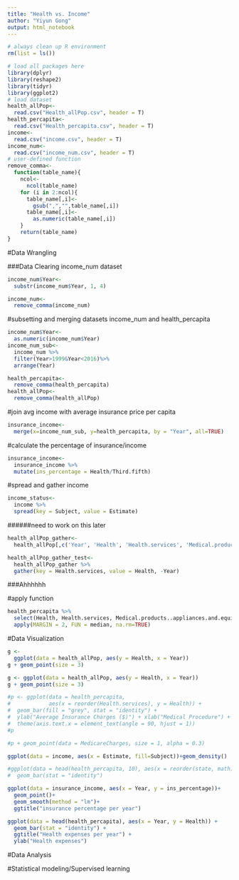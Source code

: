 ```yaml
---
title: "Health vs. Income"
author: "Yiyun Gong"
output: html_notebook
---
```


```r
# always clean up R environment
rm(list = ls())

# load all packages here
library(dplyr)
library(reshape2)
library(tidyr)
library(ggplot2)
# load dataset
health_allPop<-
  read.csv("Health_allPop.csv", header = T)
health_percapita<-
  read.csv("Health_percapita.csv", header = T)
income<-
  read.csv("income.csv", header = T)
income_num<-
  read.csv("income_num.csv", header = T)
# user-defined function
remove_comma<-
  function(table_name){
    ncol<-
      ncol(table_name)
    for (i in 2:ncol){
      table_name[,i]<-
        gsub(",","",table_name[,i])
      table_name[,i]<-
        as.numeric(table_name[,i])
    }
    return(table_name)
}
```

#Data Wrangling

###Data Clearing income_num dataset
```r
income_num$Year<-
  substr(income_num$Year, 1, 4)
```

```r
income_num<-
  remove_comma(income_num)
```

#subsetting and merging datasets income_num and health_percapita
```r
income_num$Year<-
  as.numeric(income_num$Year)
income_num_sub<-
  income_num %>%
  filter(Year>1999&Year<2016)%>%
  arrange(Year)
```

```r
health_percapita<-
  remove_comma(health_percapita)
health_allPop<-
  remove_comma(health_allPop)
```

#join avg income with average insurance price per capita
```r
insurance_income<-
  merge(x=income_num_sub, y=health_percapita, by = "Year", all=TRUE)
```

#calculate the percentage of insurance/income
```r
insurance_income<-
  insurance_income %>%
  mutate(ins_percentage = Health/Third.fifth)
```

#spread and gather income
```r
income_status<-
  income %>%
  spread(key = Subject, value = Estimate)
```

######need to work on this later
```r
health_allPop_gather<-
  health_allPop[,c('Year', 'Health', 'Health.services', 'Medical.products..appliances.and.equipment')]
```

```r
health_allPop_gather_test<-
  health_allPop_gather %>%
  gather(key = Health.services, value = Health, -Year)
```
###Ahhhhhh

#apply function
```r
health_percapita %>%
  select(Health, Health.services, Medical.products..appliances.and.equipment) %>%
  apply(MARGIN = 2, FUN = median, na.rm=TRUE)
```

#Data Visualization
```r
g <- 
  ggplot(data = health_allPop, aes(y = Health, x = Year))
g + geom_point(size = 3)
```



```r
g <- ggplot(data = health_allPop, aes(y = Health, x = Year))
g + geom_point(size = 3)
```

```r
#p <- ggplot(data = health_percapita,
#            aes(x = reorder(Health.services), y = Health)) +
#  geom_bar(fill = "grey", stat = "identity") +
#  ylab("Average Insurance Charges ($)") + xlab("Medical Procedure") +
#  theme(axis.text.x = element_text(angle = 90, hjust = 1))
#p
```

```r
#p + geom_point(data = MedicareCharges, size = 1, alpha = 0.3)
```

```r
ggplot(data = income, aes(x = Estimate, fill=Subject))+geom_density()
```

```r
#ggplot(data = head(health_percapita, 10), aes(x = reorder(state, math), y = math)) + 
#  geom_bar(stat = "identity")
```

```r
ggplot(data = insurance_income, aes(x = Year, y = ins_percentage))+
  geom_point()+
  geom_smooth(method = "lm")+
  ggtitle("insurance percentage per year")
```

```r
ggplot(data = head(health_percapita), aes(x = Year, y = Health)) + 
  geom_bar(stat = "identity") +
  ggtitle("Health expenses per year") +
  ylab("Health expenses") 
```

#Data Analysis

#Statistical modeling/Supervised learning
